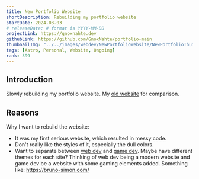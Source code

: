 ```yaml
---
title: New Portfolio Website
shortDescription: Rebuilding my portfolio website
startDate: 2024-03-03
# releaseDate: # format is YYYY-MM-DD
projectLink: https://gnoxnahte.dev
githubLink: https://github.com/GnoxNahte/portfolio-main
thumbnailImg: "../../images/webdev/NewPortfolioWebsite/NewPortfolioThumbnail.png"
tags: [Astro, Personal, Website, Ongoing]
rank: 399
---
```


## Introduction
Slowly rebuilding my portfolio website. My [old website](https://gnoxnahte.com) for comparison. 

## Reasons
Why I want to rebuild the website:
- It was my first serious website, which resulted in messy code.
- Don't really like the styles of it, especially the dull colors.
- Want to separate between [web dev](https://webdev.gnoxnahte.dev/) and [game dev](https://gamedev.gnoxnahte.dev/). Maybe have different themes for each site? Thinking of web dev being a modern website and game dev be a website with some gaming elements added. Something like: https://bruno-simon.com/